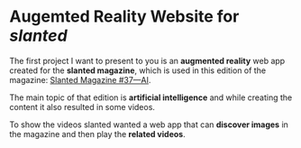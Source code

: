 # Augemted Reality Website for *slanted*

The first project I want to present to you is an **augmented reality** web app created for the
**slanted magazine**, which is used in this edition of the magazine:
[Slanted Magazine #37—AI](https://www.slanted.de/product/slanted-magazine-37-ai/).

The main topic of that edition is **artificial intelligence** and while creating the content it also
resulted in some videos.

To show the videos slanted wanted a web app that can **discover images** in the magazine and then play
the **related videos**.
